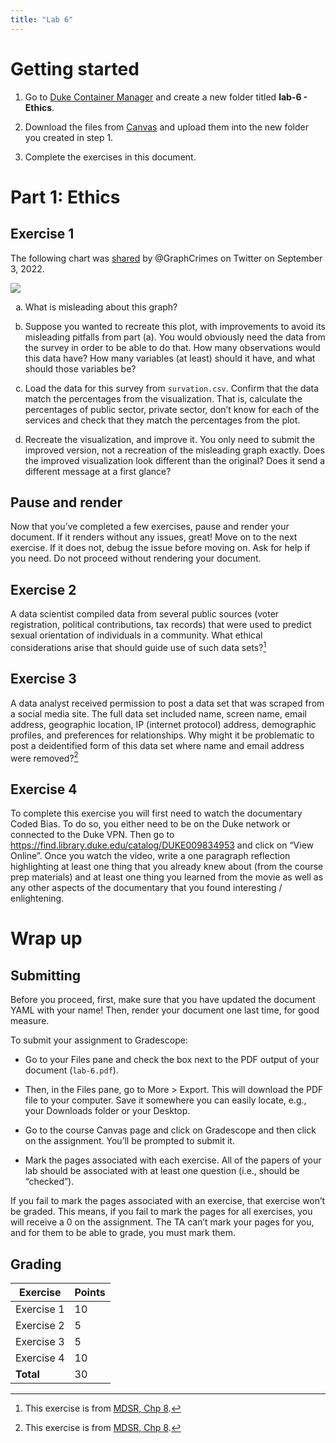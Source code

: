 ```yaml
---
title: "Lab 6"
---
```


# Getting started

1.  Go to [Duke Container Manager](https://cmgr.oit.duke.edu/containers) and create a new folder titled **lab-6 - Ethics**.

2.  Download the files from [Canvas]() and upload them into the new folder you created in step 1.

3.  Complete the exercises in this document.

# Part 1: Ethics

## Exercise 1

The following chart was [shared](https://twitter.com/GraphCrimes/status/1566264004288331776) by \@GraphCrimes on Twitter on September 3, 2022.

![](images/private-sector.jpg){fig-align="center"}

a.  What is misleading about this graph?

b.  Suppose you wanted to recreate this plot, with improvements to avoid its misleading pitfalls from part (a). You would obviously need the data from the survey in order to be able to do that. How many observations would this data have? How many variables (at least) should it have, and what should those variables be?

c.  Load the data for this survey from `survation.csv`. Confirm that the data match the percentages from the visualization. That is, calculate the percentages of public sector, private sector, don't know for each of the services and check that they match the percentages from the plot.

d.  Recreate the visualization, and improve it. You only need to submit the improved version, not a recreation of the misleading graph exactly. Does the improved visualization look different than the original? Does it send a different message at a first glance?

::: callout-important
## Pause and render

Now that you've completed a few exercises, pause and render your document. If it renders without any issues, great! Move on to the next exercise. If it does not, debug the issue before moving on. Ask for help if you need. Do not proceed without rendering your document.
:::

## Exercise 2

A data scientist compiled data from several public sources (voter registration, political contributions, tax records) that were used to predict sexual orientation of individuals in a community. What ethical considerations arise that should guide use of such data sets?[^1]

[^1]: This exercise is from [MDSR, Chp 8](https://mdsr-book.github.io/mdsr2e/ch-ethics.html#ethics-exercises).


## Exercise 3

A data analyst received permission to post a data set that was scraped from a social media site. The full data set included name, screen name, email address, geographic location, IP (internet protocol) address, demographic profiles, and preferences for relationships. Why might it be problematic to post a deidentified form of this data set where name and email address were removed?[^2]

[^2]: This exercise is from [MDSR, Chp 8](https://mdsr-book.github.io/mdsr2e/ch-ethics.html#ethics-exercises).

## Exercise 4

To complete this exercise you will first need to watch the documentary Coded Bias. To do so, you either need to be on the Duke network or connected to the Duke VPN. Then go to <https://find.library.duke.edu/catalog/DUKE009834953> and click on "View Online". Once you watch the video, write a one paragraph reflection highlighting at least one thing that you already knew about (from the course prep materials) and at least one thing you learned from the movie as well as any other aspects of the documentary that you found interesting / enlightening.

# Wrap up

## Submitting

::: callout-important
Before you proceed, first, make sure that you have updated the document YAML with your name! Then, render your document one last time, for good measure.
:::

To submit your assignment to Gradescope:

-   Go to your Files pane and check the box next to the PDF output of your document (`lab-6.pdf`).

-   Then, in the Files pane, go to More \> Export. This will download the PDF file to your computer. Save it somewhere you can easily locate, e.g., your Downloads folder or your Desktop.

-   Go to the course Canvas page and click on Gradescope and then click on the assignment. You'll be prompted to submit it.

-   Mark the pages associated with each exercise. All of the papers of your lab should be associated with at least one question (i.e., should be "checked").

::: callout-warning
If you fail to mark the pages associated with an exercise, that exercise won't be graded. This means, if you fail to mark the pages for all exercises, you will receive a 0 on the assignment. The TA can't mark your pages for you, and for them to be able to grade, you must mark them.
:::

## Grading
| Exercise    | Points |
|-------------|--------|
| Exercise 1  | 10     |
| Exercise 2  | 5      |
| Exercise 3  | 5      |
| Exercise 4  | 10     |
| **Total**   | 30     |

